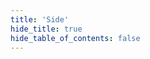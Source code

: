 ```yaml
---
title: 'Side'
hide_title: true
hide_table_of_contents: false
---
```



<ChainLayout>
  <ChainHero
    name="Side"
    iconUrl="img/side-icon.svg"
    bgColor=""
    scope="testnet"
    chainId="sidechain-testnet-4"
    nodeVersion="v0.9.5"
    token=""
    stakeUrl=""
    restakeUrl=""
    websiteUrl="https://side.one/"
    githubUrl="https://github.com/sideprotocol"
    xUrl="https://twitter.com/SideProtocol"
    discordUrl="https://discord.gg/sideprotocol"
  />

  <ProductLinks
    appUrl=""
    appImageUrl="img/products/"
    explorerUrl=""
    faucetUrl=""
  />

  <ToolsGrid
    chainName="side"
    showInstall={true}
    showUpgrade={true}
    showGenesis={true}
    showCli={true}
    showEndpoints={true}
    showStateSync={true}
    showSnapshot={true}
    showLivePeers={true}
    showSeed={true}
    showAddressBook={true}
    showExplorersList={false}
    showPublicEndpoints={false}
    showUsefulTools={false}
    showUpgradeWatcher={false}
  />

</ChainLayout>
